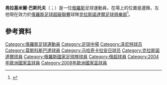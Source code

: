 {{noteTA
|G1=Football
|G2=uefa
|1=zh-hans:拜斯特洛夫;zh-hk:巴斯托夫;zh-tw:拜斯特洛夫;
}}

{{Infobox football biography
| name           = 弗拉基米爾·巴斯托夫 <br>Vladimir Bystrov
| image          = Vladimir Bystrov 2017.jpg
| image_size     = 
| caption        = 2017年
| fullname       = Vladimir Sergeyevich Bystrov
| height         = 1.77 m
| birth_date     = {{Birth date and age|1984|1|31|df=y}}
| birth_place    = {{USSR}}[[盧加|盧加]]
| currentclub    = 
| clubnumber     = 
| position       = 邊鋒
| youthyears1 = | youthclubs1 = 
| years1 = 2001–2005 | clubs1 = [[圣彼得堡泽尼特足球俱乐部|圣彼得堡泽尼特]]   | caps1 = 61 | goals1 =  6
| years2 = 2005–2009 | clubs2 = [[莫斯科斯巴达克足球俱乐部|莫斯科斯巴达克]]                   | caps2 = 99 | goals2 = 17
| years3 = 2009–2014 | clubs3 = 圣彼得堡泽尼特   | caps3 = 85 | goals3 = 16
| years4 = 2014      | clubs4 = → [[马哈奇卡拉安郅足球俱乐部|马哈奇卡拉安郅]] (外借)    | caps4 = 11 | goals4 =  1
| years5 = 2014–2017 | clubs5 = [[克拉斯诺达尔足球俱乐部|克拉斯诺达尔]]                             | caps5 = 40 | goals5 =  3
| years6 = 2017–2018 | clubs6 = [[杜斯奴足球會|杜斯奴]]                                     | caps6 =  3 | goals6 =  0
| nationalyears1 = 2003–2005 | nationalteam1 = [[俄羅斯21歲以下國家足球隊|俄罗斯U-21]] | nationalcaps1 =  4 | nationalgoals1 = 1
| nationalyears2 = 2003      | nationalteam2 = [[俄羅斯國家足球隊|俄罗斯-2]]           | nationalcaps2 =  1 | nationalgoals2 = 0
| nationalyears3 = 2004–2013 | nationalteam3 = [[俄羅斯國家足球隊|俄罗斯]]               | nationalcaps3 = 47 | nationalgoals3 = 4
| club-update = 2017年11月25日
| nationalteam-update = 2013年10月11日
}}

'''弗拉基米爾·巴斯托夫'''（{{lang-ru|Владимир Серге́евич Быстров}}；{{bd|1984年|1月31日|catIdx=Bystrov}}）是一位[[俄羅斯|俄羅斯]]足球運動員，在場上的位置是邊鋒。左他現在效力於[[俄羅斯足球超級聯賽|俄羅斯足球超級聯賽]]球隊[[克拉斯諾達爾足球俱樂部|克拉斯諾達爾足球俱樂部]]<ref>{{cite web|title=В "Краснодар" перешел Владимир Быстров|url=http://fckrasnodar.ru/main/news/ct1/62869.html|website=http://fckrasnodar.ru|publisher=[[FC_Krasnodar|FC Krasnodar]]|accessdate=20 June 2014|archive-date=2014-06-13|archive-url=https://web.archive.org/web/20140613035350/http://www.fckrasnodar.ru/main/news/ct1/62869.html|dead-url=no}}</ref>。

==參考資料==
{{Reflist}}

{{2008年歐洲足球錦標賽俄羅斯參賽名單}}

{{DEFAULTSORT: Bystrov, Vladimir}}

[[Category:俄羅斯足球運動員|Category:俄羅斯足球運動員]]
[[Category:足球中場|Category:足球中場]]
[[Category:泽尼特球员|Category:泽尼特球员]]
[[Category:莫斯科斯巴達球員|Category:莫斯科斯巴達球員]]
[[Category:马哈奇卡拉安日球员|Category:马哈奇卡拉安日球员]]
[[Category:克拉斯諾達爾球員|Category:克拉斯諾達爾球員]]
[[Category:俄羅斯國家足球隊球員|Category:俄羅斯國家足球隊球員]]
[[Category:俄超球員|Category:俄超球員]]
[[Category:2004年歐洲國家盃球員|Category:2004年歐洲國家盃球員]]
[[Category:2008年歐洲國家盃球員|Category:2008年歐洲國家盃球員]]